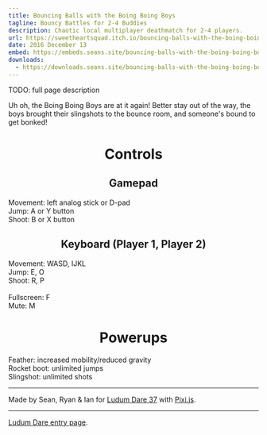 ```yaml
---
title: Bouncing Balls with the Boing Boing Boys
tagline: Bouncy Battles for 2-4 Buddies
description: Chaotic local multiplayer deathmatch for 2-4 players.
url: https://sweetheartsquad.itch.io/bouncing-balls-with-the-boing-boing-boys
date: 2016 December 13
embed: https://embeds.seans.site/bouncing-balls-with-the-boing-boing-boys/?click
downloads:
  - https://downloads.seans.site/bouncing-balls-with-the-boing-boing-boys/
---
```


TODO: full page description


Uh oh, the Boing Boing Boys are at it again! Better stay out of the way, the boys brought their slingshots to the bounce room, and someone's bound to get bonked!

<h1 style="text-align: center;">Controls</h1>
<h2 style="text-align: center;">Gamepad</h2>

Movement: left analog stick or D-pad
<br>
Jump: A or Y button
<br>
Shoot: B or X button

<h2 style="text-align: center;">Keyboard (Player 1, Player 2)</h2>

Movement: WASD, IJKL
<br>
Jump: E, O
<br>
Shoot: R, P
<br>
<br>
Fullscreen: F
<br>
Mute: M

<h1 style="text-align: center;">Powerups</h1>

Feather: increased mobility/reduced gravity<br>
Rocket boot: unlimited jumps<br>
Slingshot: unlimited shots

---

Made by Sean, Ryan & Ian for [Ludum Dare 37](https://ldjam.com/) with [Pixi.js](http://www.pixijs.com/).

---

[Ludum Dare entry page](http://ludumdare.com/compo/ludum-dare-37/?action=preview&uid=50235).
